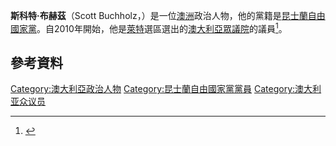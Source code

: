 '''斯科特·布赫茲'''（Scott Buchholz，{{bd|1968年|3月27日}}）是一位[[澳洲|澳洲]]政治人物，他的黨籍是[[昆士蘭自由國家黨|昆士蘭自由國家黨]]。自2010年開始，他是[[萊特_(澳大利亞國會選區)|萊特]]選區選出的[[澳大利亞眾議院|澳大利亞眾議院]]的議員<ref>{{cite web|url=http://results.aec.gov.au/13745/website/SenateStateFirstPrefs-13745-QLD.htm|title=Senate State First Preferences By Candidate|accessdate=18 May 2012|archive-date=2016-12-26|archive-url=https://web.archive.org/web/20161226113602/http://results.aec.gov.au/13745/website/SenateStateFirstPrefs-13745-QLD.htm|dead-url=no}}</ref>。
==參考資料==
{{Reflist}}
[[Category:澳大利亞政治人物|Category:澳大利亞政治人物]]
[[Category:昆士蘭自由國家黨黨員|Category:昆士蘭自由國家黨黨員]]
[[Category:澳大利亚众议员|Category:澳大利亚众议员]]